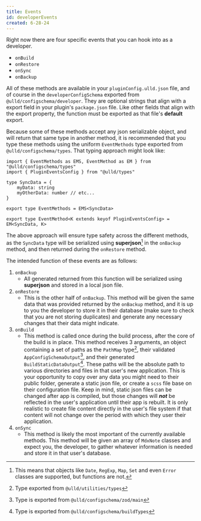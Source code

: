 ```yaml
---
title: Events
id: developerEvents
created: 6-28-24
---
```


Right now there are four <LogoAsText /> specific events that you can hook into as a developer.

- `onBuild`
- `onRestore`
- `onSync`
- `onBackup`


All of these methods are available in your `pluginConfig.ulld.json` file, and of course in the `developerConfigSchema` exported from `@ulld/configschema/developer`. They are optional strings that align with a export field in your plugin's `package.json` file. Like other fields that align with the export property, the function must be exported as that file's **default** export. 

Because some of these methods accept any json serializable object, and will return that same type in another method, it is recommended that you type these methods using the uniform `EventMethods` type exported from `@ulld/configschema/types`. That typing approach might look like:

```tsx
import { EventMethods as EMS, EventMethod as EM } from "@ulld/configschema/types"
import { PluginEventsConfig } from "@ulld/types"

type SyncData = {
    myData: string
    myOtherData: number // etc...
}

export type EventMethods = EMS<SyncData>

export type EventMethod<K extends keyof PluginEventsConfig> = EM<SyncData, K>
```

The above approach will ensure type safety across the different methods, as the `SyncData` type will be serialized using **superjson**[^1] in the `onBackup` method, and then returned during the `onRestore` method.

The intended function of these events are as follows:

1. `onBackup`
    - All generated returned from this function will be serialized using **superjson** and stored in a local json file.
2. `onRestore`
    - This is the other half of `onBackup`. This method will be given the same data that was provided returned by the `onBackup` method, and it is up to you the developer to store it in their database (make sure to check that you are not storing duplicates) and generate any necessary changes that their data might indicate.
3. `onBuild`
    - This method is called once during the build process, after the core of the build is in place. This method receives 3 arguments, an object containing a set of paths as the `PathMap` type[^4], their validated `AppConfigSchemaOutput`[^2], and their generated `BuildStaticDataOutput`[^3]. These paths will be the absolute path to various directories and files in that user's new application. This is your opportunity to copy over any data you might need to their public folder, generate a static json file, or create a `scss` file base on their configuration file. Keep in mind, static json files can be changed after app is compiled, but those changes will ***not*** be reflected in the user's application until their app is rebuilt. It is only realistic to create file content directly in the user's file system if that content will not change over the period with which they user their application.
4. `onSync`
   - This method is likely the most important of the currently available methods. This method will be given an array of `MdxNote` classes and expect you, the developer, to gather whatever information is needed and store it in that user's database.


[^1]: This means that objects like `Date`, `RegExp`, `Map`, `Set` and even `Error` classes are supported, but functions are not.
[^2]: Type is exported from `@ulld/configschema/zod/main`
[^3]: Type is exported from `@ulld/configschema/buildTypes`
[^4]: Type exported from `@ulld/utilities/types`
